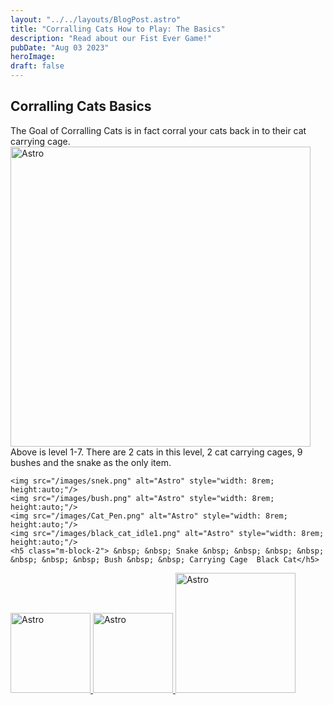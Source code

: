 ```yaml
---
layout: "../../layouts/BlogPost.astro"
title: "Corralling Cats How to Play: The Basics"
description: "Read about our Fist Ever Game!"
pubDate: "Aug 03 2023"
heroImage: 
draft: false
---
```


## Corralling Cats Basics

<div class="m-auto fit-content">
The Goal of Corralling Cats is in fact corral your cats back in to their cat carrying cage. 

    
<img src="/images/Level_Example.png" alt="Astro" style="width: 30rem; height:auto;"/>
Above is level 1-7. There are 2 cats in this level, 2 cat carrying cages, 9 bushes and the snake as the only item.

    <img src="/images/snek.png" alt="Astro" style="width: 8rem; height:auto;"/>
    <img src="/images/bush.png" alt="Astro" style="width: 8rem; height:auto;"/>
    <img src="/images/Cat_Pen.png" alt="Astro" style="width: 8rem; height:auto;"/>
    <img src="/images/black_cat_idle1.png" alt="Astro" style="width: 8rem; height:auto;"/>
    <h5 class="m-block-2"> &nbsp; &nbsp; Snake &nbsp; &nbsp; &nbsp; &nbsp; &nbsp; &nbsp; &nbsp; Bush &nbsp; &nbsp; Carrying Cage  Black Cat</h5>

</div>



<div class="d-flex gap-3 flex-wrap justify-content-center mt-5 align-items-center">
    <a 
        class="image-link fit-content" 
        href="https://astro.build/" 
        title="Astro" 
        aria-label="Astro Home Page"
        target="_blank"
    >
        <img src={"https://totally-not-a-bunch-of-cats.github.io/Totally-Not-a-Bunch-of-Cats/svg/logomark-light-astro.svg"} alt="Astro" style="width: 8rem; height:auto; "/>
    </a>
    <a 
        class="image-link fit-content" 
        href="https://preactjs.com/" 
        title="Preact" 
        aria-label="Preact Home Page" 
        target="_blank"
    >
        <img src="https://totally-not-a-bunch-of-cats.github.io/Totally-Not-a-Bunch-of-Cats/svg/preact.svg" alt="Astro" style="width: 8rem; height:auto;"/>
    </a>
    <a 
        class="image-link fit-content"
        href="https://mdxjs.com/" 
        title="MDXJS" 
        aria-label="MDX Home Page"
        target="_blank"
    >
        <img src="https://totally-not-a-bunch-of-cats.github.io/Totally-Not-a-Bunch-of-Cats/svg/mdx.svg" alt="Astro" style="width: 12rem; height:auto;"/>
    </a>
</div>